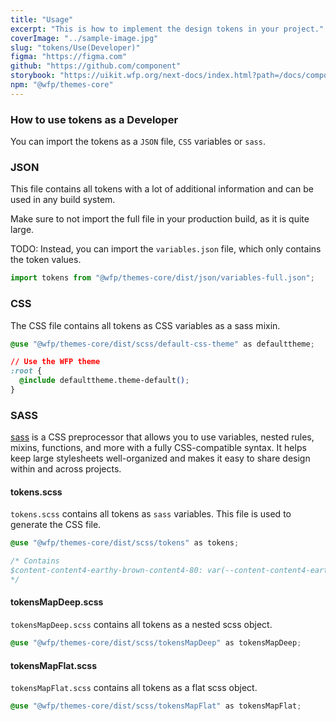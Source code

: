 ```yaml
---
title: "Usage"
excerpt: "This is how to implement the design tokens in your project."
coverImage: "../sample-image.jpg"
slug: "tokens/Use(Developer)"
figma: "https://figma.com"
github: "https://github.com/component"
storybook: "https://uikit.wfp.org/next-docs/index.html?path=/docs/components-button--button-regular"
npm: "@wfp/themes-core"
---
```


### How to use tokens as a Developer

You can import the tokens as a `JSON` file, `CSS` variables or `sass`.

### JSON

This file contains all tokens with a lot of additional information and can be used in any build system.

<Callout kind="warning">
  Make sure to not import the full file in your production build, as it is quite
  large.
</Callout>

TODO: Instead, you can import the `variables.json` file, which only contains the token values.

```jsx
import tokens from "@wfp/themes-core/dist/json/variables-full.json";
```

### CSS

The CSS file contains all tokens as CSS variables as a sass mixin.

```css
@use "@wfp/themes-core/dist/scss/default-css-theme" as defaulttheme;

// Use the WFP theme
:root {
  @include defaulttheme.theme-default();
}
```

### SASS

[sass](https://sass-lang.com/) is a CSS preprocessor that allows you to use variables, nested rules, mixins, functions, and more with a fully CSS-compatible syntax.
It helps keep large stylesheets well-organized and makes it easy to share design within and across projects.

#### tokens.scss

`tokens.scss` contains all tokens as `sass` variables. This file is used to generate the CSS file.

```css
@use "@wfp/themes-core/dist/scss/tokens" as tokens;

/* Contains
$content-content4-earthy-brown-content4-80: var(--content-content4-earthy-brown-content4-80, "#fda987") !default;
*/
```

#### tokensMapDeep.scss

`tokensMapDeep.scss` contains all tokens as a nested scss object.

```css
@use "@wfp/themes-core/dist/scss/tokensMapDeep" as tokensMapDeep;
```

#### tokensMapFlat.scss

`tokensMapFlat.scss` contains all tokens as a flat scss object.

```css
@use "@wfp/themes-core/dist/scss/tokensMapFlat" as tokensMapFlat;
```
